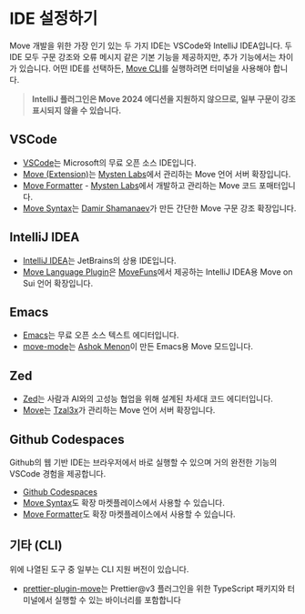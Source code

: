 # IDE 설정하기

Move 개발을 위한 가장 인기 있는 두 가지 IDE는 VSCode와 IntelliJ IDEA입니다. 두 IDE 모두 구문 강조와 오류 메시지 같은 기본 기능을 제공하지만, 추가 기능에서는 차이가 있습니다. 어떤 IDE를 선택하든, [Move CLI](./install-sui)를 실행하려면 터미널을 사용해야 합니다.

> **IntelliJ 플러그인은 Move 2024 에디션을 지원하지 않으므로, 일부 구문이 강조 표시되지 않을 수 있습니다.**

## VSCode

- [VSCode](https://code.visualstudio.com/)는 Microsoft의 무료 오픈 소스 IDE입니다.
- [Move (Extension)](https://marketplace.visualstudio.com/items?itemName=mysten.move)는 [Mysten Labs](https://mystenlabs.com)에서 관리하는 Move 언어 서버 확장입니다.
- [Move Formatter](https://marketplace.visualstudio.com/items?itemName=mysten.prettier-move) - [Mysten Labs](https://mystenlabs.com)에서 개발하고 관리하는 Move 코드 포매터입니다.
- [Move Syntax](https://marketplace.visualstudio.com/items?itemName=damirka.move-syntax)는 [Damir Shamanaev](https://github.com/damirka/)가 만든 간단한 Move 구문 강조 확장입니다.

## IntelliJ IDEA

- [IntelliJ IDEA](https://www.jetbrains.com/idea/)는 JetBrains의 상용 IDE입니다.
- [Move Language Plugin](https://plugins.jetbrains.com/plugin/23301-sui-move-language)은 [MoveFuns](https://movefuns.org/)에서 제공하는 IntelliJ IDEA용 Move on Sui 언어 확장입니다.

## Emacs

- [Emacs](https://www.gnu.org/software/emacs/)는 무료 오픈 소스 텍스트 에디터입니다.
- [move-mode](https://github.com/amnn/move-mode)는 [Ashok Menon](https://github.com/amnn)이 만든 Emacs용 Move 모드입니다.

## Zed

- [Zed](https://zed.dev/)는 사람과 AI와의 고성능 협업을 위해 설계된 차세대 코드 에디터입니다.
- [Move](https://github.com/Tzal3x/move-zed-extension)는 [Tzal3x](https://github.com/Tzal3x)가 관리하는 Move 언어 서버 확장입니다.

## Github Codespaces

Github의 웹 기반 IDE는 브라우저에서 바로 실행할 수 있으며 거의 완전한 기능의 VSCode 경험을 제공합니다.

- [Github Codespaces](https://github.com/features/codespaces)
- [Move Syntax](https://marketplace.visualstudio.com/items?itemName=damirka.move-syntax)도 확장 마켓플레이스에서 사용할 수 있습니다.
- [Move Formatter](https://marketplace.visualstudio.com/items?itemName=mysten.prettier-move)도 확장 마켓플레이스에서 사용할 수 있습니다.

## 기타 (CLI)

위에 나열된 도구 중 일부는 CLI 지원 버전이 있습니다.

- [prettier-plugin-move](https://www.npmjs.com/package/@mysten/prettier-plugin-move)는 Prettier@v3 플러그인을 위한 TypeScript 패키지와 터미널에서 실행할 수 있는 바이너리를 포함합니다
